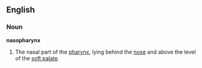 ==English==
{{wikipedia}}
===Noun===
'''nasopharynx'''

# {{anatomy}} The nasal part of the [[pharynx]], lying behind the [[nose]] and above the level of the [[soft palate]].